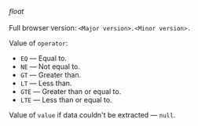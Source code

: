 _float_<br/><br/>Full browser version: `<Major version>.<Minor version>.`

Value of `operator`:

- `EQ` — Equal to.
- `NE` — Not equal to.
- `GT` — Greater than.
- `LT` — Less than.
- `GTE` — Greater than or equal to.
- `LTE` — Less than or equal to.

Value of `value` if data couldn't be extracted — `null`.
